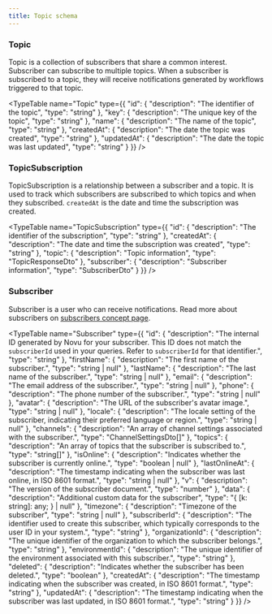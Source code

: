 ```yaml
---
title: Topic schema
---
```


### Topic
Topic is a collection of subscribers that share a common interest. Subscriber can subscribe to multiple topics. When a subscriber is subscribed to a topic, they will receive notifications generated by workflows triggered to that topic. 

<TypeTable name="Topic" type={{
  "id": {
    "description": "The identifier of the topic",
    "type": "string"
  },
  "key": {
    "description": "The unique key of the topic",
    "type": "string"
  },
  "name": {
    "description": "The name of the topic",
    "type": "string"
  },
  "createdAt": {
    "description": "The date the topic was created",
    "type": "string"
  },
  "updatedAt": {
    "description": "The date the topic was last updated",
    "type": "string"
  }
}} />

### TopicSubscription

TopicSubscription is a relationship between a subscriber and a topic. It is used to track which subscribers are subscribed to which topics and when they subscribed. `createdAt` is the date and time the subscription was created.

<TypeTable name="TopicSubscription" type={{
  "id": {
    "description": "The identifier of the subscription",
    "type": "string"
  },
  "createdAt": {
    "description": "The date and time the subscription was created",
    "type": "string"
  },
  "topic": {
    "description": "Topic information",
    "type": "TopicResponseDto"
  },
  "subscriber": {
    "description": "Subscriber information",
    "type": "SubscriberDto"
  }
}} />

### Subscriber

Subscriber is a user who can receive notifications. Read more about subscribers on [subscribers concept page](/platform/concepts/subscribers).

<TypeTable name="Subscriber" type={{
  "id": {
    "description": "The internal ID generated by Novu for your subscriber. This ID does not match the `subscriberId` used in your queries. Refer to `subscriberId` for that identifier.",
    "type": "string"
  },
  "firstName": {
    "description": "The first name of the subscriber.",
    "type": "string | null"
  },
  "lastName": {
    "description": "The last name of the subscriber.",
    "type": "string | null"
  },
  "email": {
    "description": "The email address of the subscriber.",
    "type": "string | null"
  },
  "phone": {
    "description": "The phone number of the subscriber.",
    "type": "string | null"
  },
  "avatar": {
    "description": "The URL of the subscriber's avatar image.",
    "type": "string | null"
  },
  "locale": {
    "description": "The locale setting of the subscriber, indicating their preferred language or region.",
    "type": "string | null"
  },
  "channels": {
    "description": "An array of channel settings associated with the subscriber.",
    "type": "ChannelSettingsDto[]"
  },
  "topics": {
    "description": "An array of topics that the subscriber is subscribed to.",
    "type": "string[]"
  },
  "isOnline": {
    "description": "Indicates whether the subscriber is currently online.",
    "type": "boolean | null"
  },
  "lastOnlineAt": {
    "description": "The timestamp indicating when the subscriber was last online, in ISO 8601 format.",
    "type": "string | null"
  },
  "v": {
    "description": "The version of the subscriber document.",
    "type": "number"
  },
  "data": {
    "description": "Additional custom data for the subscriber",
    "type": "{ [k: string]: any; } | null"
  },
  "timezone": {
    "description": "Timezone of the subscriber",
    "type": "string | null"
  },
  "subscriberId": {
    "description": "The identifier used to create this subscriber, which typically corresponds to the user ID in your system.",
    "type": "string"
  },
  "organizationId": {
    "description": "The unique identifier of the organization to which the subscriber belongs.",
    "type": "string"
  },
  "environmentId": {
    "description": "The unique identifier of the environment associated with this subscriber.",
    "type": "string"
  },
  "deleted": {
    "description": "Indicates whether the subscriber has been deleted.",
    "type": "boolean"
  },
  "createdAt": {
    "description": "The timestamp indicating when the subscriber was created, in ISO 8601 format.",
    "type": "string"
  },
  "updatedAt": {
    "description": "The timestamp indicating when the subscriber was last updated, in ISO 8601 format.",
    "type": "string"
  }
}} />